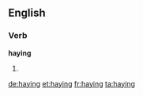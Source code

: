 ==English==

===Verb===
'''haying'''

# {{present participle of|hay}}

[[de:haying]]
[[et:haying]]
[[fr:haying]]
[[ta:haying]]
